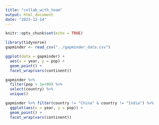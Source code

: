 ```yaml
---
title: "collab_with_team"
output: html_document
date: "2023-12-14"
---
```


```r
knitr::opts_chunk$set(echo = TRUE)
```

```r
library(tidyverse)
gapminder <- read_csv("../gapminder_data.csv")
```
```r
ggplot(data = gapminder) +
  aes(x = year, y = pop) +
  geom_point() +
  facet_wrap(vars(continent))
```
```r
gapminder %>% 
  filter(pop > 1e+09) %>% 
  select(country) %>% 
  unique()
```
```r
gapminder %>% filter(country != "China" & country != "India") %>% 
  ggplot(aes(x = year, y = pop)) +
  geom_point() +
  facet_wrap(vars(continent))
```

